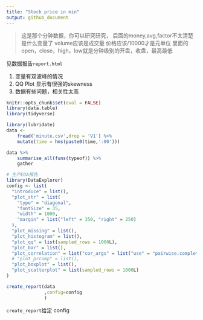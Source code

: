 ```yaml
---
title: "Stock price in min"
output: github_document
---
```


>
这是那个分钟数据，你可以研究研究，
后面的money,avg,factor不太清楚是什么变量了
volume应该是成交量
价格应该/10000才是元单位
里面的open，close，high，low就是分钟级别的开盘，收盘，最高最低

见数据报告`report.html`

1. 变量有双波峰的情况
1. QQ Plot 显示有很强的skewness
1. 数据有些问题，相关性太高

```r
knitr::opts_chunk$set(eval = FALSE)
library(data.table)
library(tidyverse)
```

```r
library(lubridate)
data <- 
    fread('minute.csv',drop = 'V1') %>% 
    mutate(time = hms(paste0(time,':00')))
```

```r
data %>% 
    summarise_all(funs(typeof)) %>% 
    gather
```


```r
# 生产EDA报告
library(DataExplorer)
config <- list(
  "introduce" = list(),
  "plot_str" = list(
    "type" = "diagonal",
    "fontSize" = 35,
    "width" = 1000,
    "margin" = list("left" = 350, "right" = 250)
  ),
  "plot_missing" = list(),
  "plot_histogram" = list(),
  "plot_qq" = list(sampled_rows = 1000L),
  "plot_bar" = list(),
  "plot_correlation" = list("cor_args" = list("use" = "pairwise.complete.obs")),
  # "plot_prcomp" = list(),
  "plot_boxplot" = list(),
  "plot_scatterplot" = list(sampled_rows = 1000L)
)

create_report(data
              ,config=config
              )
```

`create_report`给定 config